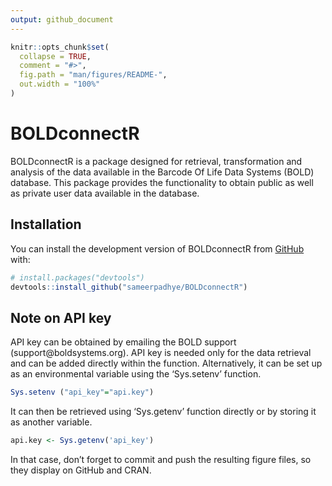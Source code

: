```yaml
---
output: github_document
---
```


<!-- README.md is generated from README.Rmd. Please edit that file -->

```r
knitr::opts_chunk$set(
  collapse = TRUE,
  comment = "#>",
  fig.path = "man/figures/README-",
  out.width = "100%"
)
```

# BOLDconnectR

<!-- badges: start -->
<!-- badges: end -->

BOLDconnectR is a package designed for retrieval, transformation and analysis of the data available in the Barcode Of Life Data Systems (BOLD) database. This package provides the functionality to obtain public as well as private user data available in the database.

## Installation

You can install the development version of BOLDconnectR from [GitHub](https://github.com/) with:

``` r
# install.packages("devtools")
devtools::install_github("sameerpadhye/BOLDconnectR")
```

## Note on API key

API key can be obtained by emailing the BOLD support (support@boldsystems.org).
API key is needed only for the data retrieval and can be added directly within the function. Alternatively, it can be set up as an environmental variable using the 'Sys.setenv' function. 

```r

Sys.setenv ("api_key"="api.key")

```

It can then be retrieved using ‘Sys.getenv’ function directly or by storing it as another variable.

```r

api.key <- Sys.getenv('api_key')

```


In that case, don't forget to commit and push the resulting figure files, so they display on GitHub and CRAN.
